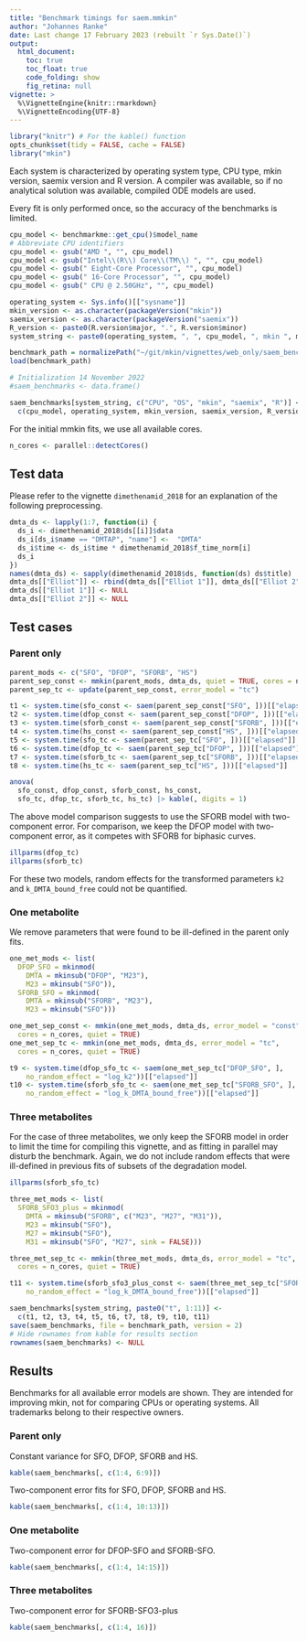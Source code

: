 ```yaml
---
title: "Benchmark timings for saem.mmkin"
author: "Johannes Ranke"
date: Last change 17 February 2023 (rebuilt `r Sys.Date()`)
output:
  html_document:
    toc: true
    toc_float: true
    code_folding: show
    fig_retina: null
vignette: >
  %\VignetteEngine{knitr::rmarkdown}
  %\VignetteEncoding{UTF-8}
---
```


```r
library("knitr") # For the kable() function
opts_chunk$set(tidy = FALSE, cache = FALSE)
library("mkin")
```

Each system is characterized by operating system type, CPU type,
mkin version, saemix version and R version. A compiler was available, so if no
analytical solution was available, compiled ODE models are used.

Every fit is only performed once, so the accuracy of the benchmarks is limited.

```r
cpu_model <- benchmarkme::get_cpu()$model_name
# Abbreviate CPU identifiers
cpu_model <- gsub("AMD ", "", cpu_model)
cpu_model <- gsub("Intel\\(R\\) Core\\(TM\\) ", "", cpu_model)
cpu_model <- gsub(" Eight-Core Processor", "", cpu_model)
cpu_model <- gsub(" 16-Core Processor", "", cpu_model)
cpu_model <- gsub(" CPU @ 2.50GHz", "", cpu_model)

operating_system <- Sys.info()[["sysname"]]
mkin_version <- as.character(packageVersion("mkin"))
saemix_version <- as.character(packageVersion("saemix"))
R_version <- paste0(R.version$major, ".", R.version$minor)
system_string <- paste0(operating_system, ", ", cpu_model, ", mkin ", mkin_version, ", saemix ", saemix_version, ", R ", R_version)

benchmark_path = normalizePath("~/git/mkin/vignettes/web_only/saem_benchmarks.rda")
load(benchmark_path)

# Initialization 14 November 2022
#saem_benchmarks <- data.frame()

saem_benchmarks[system_string, c("CPU", "OS", "mkin", "saemix", "R")] <-
  c(cpu_model, operating_system, mkin_version, saemix_version, R_version)
```

For the initial mmkin fits, we use all available cores.

```r
n_cores <- parallel::detectCores()
```

## Test data

Please refer to the vignette `dimethenamid_2018` for an explanation
of the following preprocessing.

```r
dmta_ds <- lapply(1:7, function(i) {
  ds_i <- dimethenamid_2018$ds[[i]]$data
  ds_i[ds_i$name == "DMTAP", "name"] <-  "DMTA"
  ds_i$time <- ds_i$time * dimethenamid_2018$f_time_norm[i]
  ds_i
})
names(dmta_ds) <- sapply(dimethenamid_2018$ds, function(ds) ds$title)
dmta_ds[["Elliot"]] <- rbind(dmta_ds[["Elliot 1"]], dmta_ds[["Elliot 2"]])
dmta_ds[["Elliot 1"]] <- NULL
dmta_ds[["Elliot 2"]] <- NULL
```

## Test cases

### Parent only

```r
parent_mods <- c("SFO", "DFOP", "SFORB", "HS")
parent_sep_const <- mmkin(parent_mods, dmta_ds, quiet = TRUE, cores = n_cores)
parent_sep_tc <- update(parent_sep_const, error_model = "tc")

t1 <- system.time(sfo_const <- saem(parent_sep_const["SFO", ]))[["elapsed"]]
t2 <- system.time(dfop_const <- saem(parent_sep_const["DFOP", ]))[["elapsed"]]
t3 <- system.time(sforb_const <- saem(parent_sep_const["SFORB", ]))[["elapsed"]]
t4 <- system.time(hs_const <- saem(parent_sep_const["HS", ]))[["elapsed"]]
t5 <- system.time(sfo_tc <- saem(parent_sep_tc["SFO", ]))[["elapsed"]]
t6 <- system.time(dfop_tc <- saem(parent_sep_tc["DFOP", ]))[["elapsed"]]
t7 <- system.time(sforb_tc <- saem(parent_sep_tc["SFORB", ]))[["elapsed"]]
t8 <- system.time(hs_tc <- saem(parent_sep_tc["HS", ]))[["elapsed"]]
```

```r
anova(
  sfo_const, dfop_const, sforb_const, hs_const,
  sfo_tc, dfop_tc, sforb_tc, hs_tc) |> kable(, digits = 1)
```

The above model comparison suggests to use the SFORB model with two-component
error. For comparison, we keep the DFOP model with two-component error,
as it competes with SFORB for biphasic curves.

```r
illparms(dfop_tc)
illparms(sforb_tc)
```

For these two models, random effects for the transformed parameters `k2` and
`k_DMTA_bound_free` could not be quantified.


### One metabolite

We remove parameters that were found to be ill-defined in the parent only fits.

```r
one_met_mods <- list(
  DFOP_SFO = mkinmod(
    DMTA = mkinsub("DFOP", "M23"),
    M23 = mkinsub("SFO")),
  SFORB_SFO = mkinmod(
    DMTA = mkinsub("SFORB", "M23"),
    M23 = mkinsub("SFO")))

one_met_sep_const <- mmkin(one_met_mods, dmta_ds, error_model = "const",
  cores = n_cores, quiet = TRUE)
one_met_sep_tc <- mmkin(one_met_mods, dmta_ds, error_model = "tc",
  cores = n_cores, quiet = TRUE)

t9 <- system.time(dfop_sfo_tc <- saem(one_met_sep_tc["DFOP_SFO", ],
    no_random_effect = "log_k2"))[["elapsed"]]
t10 <- system.time(sforb_sfo_tc <- saem(one_met_sep_tc["SFORB_SFO", ],
    no_random_effect = "log_k_DMTA_bound_free"))[["elapsed"]]
```

### Three metabolites

For the case of three metabolites, we only keep the SFORB model in order
to limit the time for compiling this vignette, and as fitting in parallel
may disturb the benchmark. Again, we do not include random effects that
were ill-defined in previous fits of subsets of the degradation model.

```r
illparms(sforb_sfo_tc)
```

```r
three_met_mods <- list(
  SFORB_SFO3_plus = mkinmod(
    DMTA = mkinsub("SFORB", c("M23", "M27", "M31")),
    M23 = mkinsub("SFO"),
    M27 = mkinsub("SFO"),
    M31 = mkinsub("SFO", "M27", sink = FALSE)))

three_met_sep_tc <- mmkin(three_met_mods, dmta_ds, error_model = "tc",
  cores = n_cores, quiet = TRUE)

t11 <- system.time(sforb_sfo3_plus_const <- saem(three_met_sep_tc["SFORB_SFO3_plus", ],
    no_random_effect = "log_k_DMTA_bound_free"))[["elapsed"]]
```

```r
saem_benchmarks[system_string, paste0("t", 1:11)] <-
  c(t1, t2, t3, t4, t5, t6, t7, t8, t9, t10, t11)
save(saem_benchmarks, file = benchmark_path, version = 2)
# Hide rownames from kable for results section
rownames(saem_benchmarks) <- NULL
```

## Results

Benchmarks for all available error models are shown. They are intended for
improving mkin, not for comparing CPUs or operating systems. All trademarks
belong to their respective owners.

### Parent only

Constant variance for SFO, DFOP, SFORB and HS.

```r
kable(saem_benchmarks[, c(1:4, 6:9)])
```

Two-component error fits for SFO, DFOP, SFORB and HS.

```r
kable(saem_benchmarks[, c(1:4, 10:13)])
```

### One metabolite

Two-component error for DFOP-SFO and SFORB-SFO.

```r
kable(saem_benchmarks[, c(1:4, 14:15)])
```

### Three metabolites

Two-component error for SFORB-SFO3-plus

```r
kable(saem_benchmarks[, c(1:4, 16)])
```

